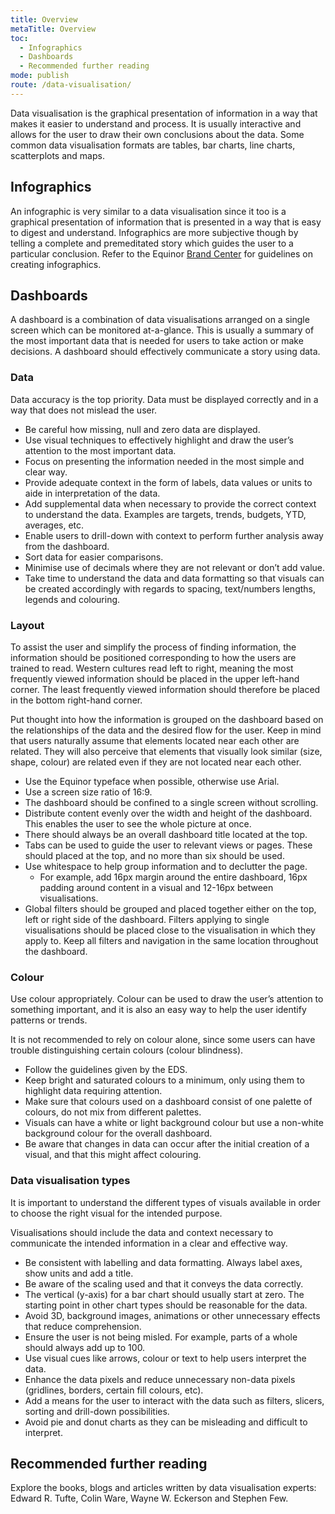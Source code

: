 ```yaml
---
title: Overview
metaTitle: Overview
toc:
  - Infographics
  - Dashboards
  - Recommended further reading
mode: publish
route: /data-visualisation/
---
```


Data visualisation is the graphical presentation of information in a way that makes it easier to understand and process. It is usually interactive and allows for the user to draw their own conclusions about the data. Some common data visualisation formats are tables, bar charts, line charts, scatterplots and maps. 

## Infographics

An infographic is very similar to a data visualisation since it too is a graphical presentation of information that is presented in a way that is easy to digest and understand. Infographics are more subjective though by telling a complete and premeditated story which guides the user to a particular conclusion. Refer to the Equinor [Brand Center](https://communicationtoolbox.equinor.com/brandcenter/en/equinorbc/component/default/100 "Brand Center Toolbox Guidelines") for guidelines on creating infographics. 


## Dashboards

A dashboard is a combination of data visualisations arranged on a single screen which can be monitored at-a-glance. This is usually a summary of the most important data that is needed for users to take action or make decisions. A dashboard should effectively communicate a story using data. 


### Data

Data accuracy is the top priority. Data must be displayed correctly and in a way that does not mislead the user.   

* Be careful how missing, null and zero data are displayed. 
* Use visual techniques to effectively highlight and draw the user’s attention to the most important data.  
* Focus on presenting the information needed in the most simple and clear way. 
* Provide adequate context in the form of labels, data values or units to aide in interpretation of the data. 
* Add supplemental data when necessary to provide the correct context to understand the data. Examples are targets, trends, budgets, YTD, averages, etc.    
* Enable users to drill-down with context to perform further analysis away from the dashboard. 
* Sort data for easier comparisons. 
* Minimise use of decimals where they are not relevant or don’t add value.  
* Take time to understand the data and data formatting so that visuals can be created accordingly with regards to spacing, text/numbers lengths, legends and colouring.   


### Layout

To assist the user and simplify the process of finding information, the information should be positioned corresponding to how the users are trained to read. Western cultures read left to right, meaning the most frequently viewed information should be placed in the upper left-hand corner. The least frequently viewed information should therefore be placed in the bottom right-hand corner.  

Put thought into how the information is grouped on the dashboard based on the relationships of the data and the desired flow for the user. Keep in mind that users naturally assume that elements located near each other are related. They will also perceive that elements that visually look similar (size, shape, colour) are related even if they are not located near each other.   
* Use the Equinor typeface when possible, otherwise use Arial. 
* Use a screen size ratio of 16:9.  
* The dashboard should be confined to a single screen without scrolling. 
* Distribute content evenly over the width and height of the dashboard. This enables the user to see the whole picture at once. 
* There should always be an overall dashboard title located at the top. 
* Tabs can be used to guide the user to relevant views or pages. These should placed at the top, and no more than six should be used.
* Use whitespace to help group information and to declutter the page.   
   * For example, add 16px margin around the entire dashboard, 16px padding around content in a visual and 12-16px between visualisations. 
* Global filters should be grouped and placed together either on the top, left or right side of the dashboard. Filters applying to single visualisations should be placed close to the visualisation in which they apply to. Keep all filters and navigation in the same location throughout the dashboard. 


### Colour

Use colour appropriately. Colour can be used to draw the user’s attention to something important, and it is also an easy way to help the user identify patterns or trends.   

It is not recommended to rely on colour alone, since some users can have trouble distinguishing certain colours (colour blindness). 
* Follow the guidelines given by the EDS. 
* Keep bright and saturated colours to a minimum, only using them to highlight data requiring attention.  
* Make sure that colours used on a dashboard consist of one palette of colours, do not mix from different palettes. 
* Visuals can have a white or light background colour but use a non-white background colour for the overall dashboard. 
* Be aware that changes in data can occur after the initial creation of a visual, and that this might affect colouring.


### Data visualisation types  

It is important to understand the different types of visuals available in order to choose the right visual for the intended purpose. 

Visualisations should include the data and context necessary to communicate the intended information in a clear and effective way. 

* Be consistent with labelling and data formatting. Always label axes, show units and add a title. 
* Be aware of the scaling used and that it conveys the data correctly. 
* The vertical (y-axis) for a bar chart should usually start at zero. The starting point in other chart types should be reasonable for the data. 
* Avoid 3D, background images, animations or other unnecessary effects that reduce comprehension.  
* Ensure the user is not being misled. For example, parts of a whole should always add up to 100. 
* Use visual cues like arrows, colour or text to help users interpret the data. 
* Enhance the data pixels and reduce unnecessary non-data pixels (gridlines, borders, certain fill colours, etc).  
* Add a means for the user to interact with the data such as filters, slicers, sorting and drill-down possibilities.  
* Avoid pie and donut charts as they can be misleading and difficult to interpret. 


## Recommended further reading 

Explore the books, blogs and articles written by data visualisation experts: Edward R. Tufte, Colin Ware, Wayne W. Eckerson and Stephen Few.  
